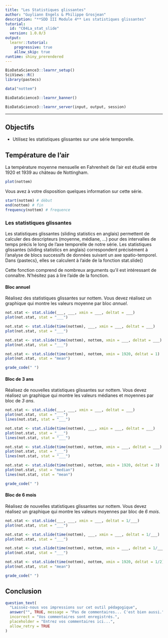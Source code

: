 ```yaml
---
title: "Les Statistiques glissantes"
author: "Guyliann Engels & Philippe Grosjean"
description: "**SDD III Module 4** Les statistiques glissantes"
tutorial:
  id: "C04La_stat_slide"
  version: 1.0.0/3
output:
  learnr::tutorial:
    progressive: true
    allow_skip: true
runtime: shiny_prerendered
---
```


```r
BioDataScience3::learnr_setup()
SciViews::R()
library(pastecs)

data("nottem")
```

```r
BioDataScience3::learnr_banner()
```

```r
BioDataScience3::learnr_server(input, output, session)
```

----

## Objectifs

- Utilisez les statistiques glissantes sur une série temporelle.

## Température de l'air

La température moyenne mensuelle en Fahrenheit de l'air est étudié entre 1920 et 1939 au château de Nottingham. 

```r
plot(nottem)
```

Vous avez à votre disposition quelques information sur cette série.

```r
start(nottem) # début
end(nottem) # fin
frequency(nottem) # frequence
```

### Les statistiques glissantes

Les statistiques glissantes (sliding statistics en anglais) permettent de calculer des descripteurs (moyenne, médiane, ...) pour des intervalles de temps précis le long de l’axe temporelle de notre série. Les statistiques glissantes (sliding statistics en anglais) correspondent précisément à l’analyse de blocs successifs de données suivant un axe spatio-temporel. Dans {pastecs}, elles se calculent à l’aide de la fonction stat.slide()

Cette fonction comprend de nombreux arguments qu'il est intéressant de connaître. N'hésitez pas à lire l'aide de la fonction.

#### Bloc annuel

Réalisez des statistiques glissantes sur nottem. Vous devez réalisez un graphique qui montre les valeurs moyenne par bloc *annuel*. 

```r
not.stat <- stat.slide(___, ___, xmin = ___, deltat = ___)
plot(not.stat, stat = "___")
```

```r
not.stat <- stat.slide(time(nottem), ___, xmin = ___, deltat = ___)
plot(not.stat, stat = "___")
```

```r
not.stat <- stat.slide(time(nottem), nottem, xmin = ___, deltat = ___)
plot(not.stat, stat = "___")
```

```r
not.stat <- stat.slide(time(nottem), nottem, xmin = 1920, deltat = 1)
plot(not.stat, stat = "mean")
```

```r
grade_code(" ")
```

#### Bloc de 3 ans

Réalisez de nouvelles statistiques glissantes sur nottem. Vous devez réalisez un graphique qui montre les valeurs médianes et moyennes par bloc de *3 ans*. 

```r
not.stat <- stat.slide(___, ___, xmin = ___, deltat = ___)
plot(not.stat, stat = "___")
lines(not.stat, stat = "___")
```

```r
not.stat <- stat.slide(time(nottem), ___, xmin = ___, deltat = ___)
plot(not.stat, stat = "___")
lines(not.stat, stat = "___")
```

```r
not.stat <- stat.slide(time(nottem), nottem, xmin = ___, deltat = ___)
plot(not.stat, stat = "___")
lines(not.stat, stat = "___")
```

```r
not.stat <- stat.slide(time(nottem), nottem, xmin = 1920, deltat = 3)
plot(not.stat, stat = "median")
lines(not.stat, stat = "mean")
```

```r
grade_code(" ")
```

#### Bloc de 6 mois

Réalisez de nouvelles statistiques glissantes sur nottem. Vous devez réalisez un graphique qui montre les valeurs moyennes par bloc de *6 mois*. 

```r
not.stat <- stat.slide(___, ___, xmin = ___, deltat = 1/___)
plot(not.stat, stat = "___")
```

```r
not.stat <- stat.slide(time(nottem), ___, xmin = ___, deltat = 1/___)
plot(not.stat, stat = "___")
```

```r
not.stat <- stat.slide(time(nottem), nottem, xmin = ___, deltat = 1/___)
plot(not.stat, stat = "___")
```

```r
not.stat <- stat.slide(time(nottem), nottem, xmin = 1920, deltat = 1/2)
plot(not.stat, stat = "mean")
```

```r
grade_code(" ")
```

## Conclusion

```r
question_text(
  "Laissez-nous vos impressions sur cet outil pédagogique",
  answer("", TRUE, message = "Pas de commentaires... C'est bien aussi."),
  incorrect = "Vos commentaires sont enregistrés.",
  placeholder = "Entrez vos commentaires ici...",
  allow_retry = TRUE
)
```
